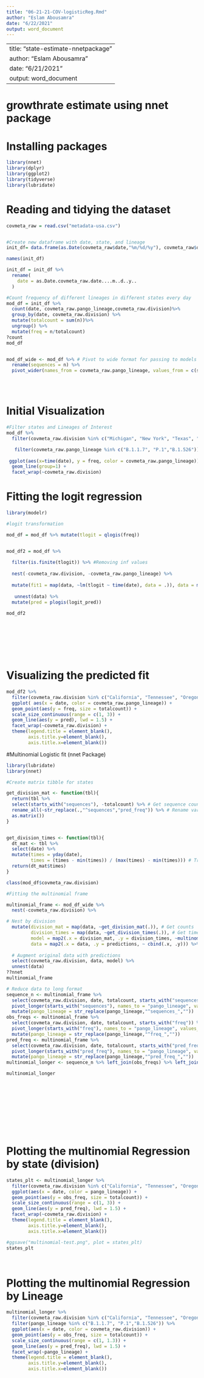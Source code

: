 ```yaml
---
title: "06-21-21-COV-logisticReg.Rmd"
author: "Eslam Abousamra"
date: "6/22/2021"
output: word_document
---
```

---
title: "state-estimate-nnetpackage"
author: "Eslam Abousamra"
date: "6/21/2021"
output: word_document
---


# growthrate estimate using nnet package

# Installing packages

```r
library(nnet)
library(dplyr)
library(ggplot2)
library(tidyverse)
library(lubridate)

```


# Reading and tidying the dataset

```r

covmeta_raw = read.csv("metadata-usa.csv")


#Create new dataframe with date, state, and lineage
init_df= data.frame(as.Date(covmeta_raw$date,"%m/%d/%y"), covmeta_raw$division, covmeta_raw$pango_lineage)

names(init_df)

init_df = init_df %>% 
  rename(
    date = as.Date.covmeta_raw.date....m..d..y..
  )

#Count frequency of different lineages in different states every day
mod_df = init_df %>%
  count(date, covmeta_raw.pango_lineage,covmeta_raw.division)%>%
  group_by(date, covmeta_raw.division) %>%
  mutate(totalcount = sum(n))%>% 
  ungroup() %>% 
  mutate(freq = n/totalcount)
?count
mod_df


mod_df_wide <- mod_df %>% # Pivot to wide format for passing to models
  rename(sequences = n) %>%
  pivot_wider(names_from = covmeta_raw.pango_lineage, values_from = c(sequences, freq), values_fill = 0) 





```


# Initial Visualization


```r
#Filter states and Lineages of Interest
mod_df %>%
  filter(covmeta_raw.division %in% c("Michigan", "New York", "Texas", "North Carolina", "Illinois", "Washington")) %>%

   filter(covmeta_raw.pango_lineage %in% c("B.1.1.7", "P.1","B.1.526")) %>%
  
 ggplot(aes(x=time(date), y = freq, color = covmeta_raw.pango_lineage)) + 
  geom_line(group=1) +
  facet_wrap(~covmeta_raw.division)
```


# Fitting the logit regression


```r
library(modelr)

#logit transformation

mod_df = mod_df %>% mutate(tlogit = qlogis(freq))


mod_df2 = mod_df %>% 
  
  filter(is.finite(tlogit)) %>% #Removing inf values
  
  nest(-covmeta_raw.division, -covmeta_raw.pango_lineage) %>% 
  
  mutate(fit1 = map(data, ~lm(tlogit ~ time(date), data = .)), data = map2(.x = data, .y = fit1, ~add_predictions(.x, .y, var = "logit_pred"))) %>%
  
   unnest(data) %>%
  mutate(pred = plogis(logit_pred))
      
mod_df2

  







```



# Visualizing the predicted fit 


```r
mod_df2 %>%
  filter(covmeta_raw.division %in% c("California", "Tennessee", "Oregon", "Michigan", "New York", "Texas", "North Carolina", "Illinois", "Washington")) %>%  filter(covmeta_raw.pango_lineage %in% c("B.1.1.7", "P.1","B.1.526")) %>%
  ggplot( aes(x = date, color = covmeta_raw.pango_lineage)) +
  geom_point(aes(y = freq, size = totalcount)) +
  scale_size_continuous(range = c(1, 3)) +
  geom_line(aes(y = pred), lwd = 1.5) +
  facet_wrap(~covmeta_raw.division) +
  theme(legend.title = element_blank(), 
        axis.title.y=element_blank(),
        axis.title.x=element_blank())
```


#Multinomial Logistic fit (nnet Package)

```r
library(lubridate)
library(nnet)

#Create matrix tibble for states 

get_division_mat <- function(tbl){
  return(tbl %>%
  select(starts_with("sequences"), -totalcount) %>% # Get sequence counts
  rename_all(~str_replace(.,"^sequences","pred_freq")) %>% # Rename variable for later
  as.matrix())
}


get_division_times <- function(tbl){
  dt_mat <- tbl %>%
  select(date) %>%
  mutate(times = yday(date),
         times = (times - min(times)) / (max(times) - min(times))) # Transform times for easy fitting
  return(dt_mat$times)
}

class(mod_df$covmeta_raw.division)

#Fitting the multinomial frame

multinomial_frame <- mod_df_wide %>%
  nest(-covmeta_raw.division) %>%

# Nest by division
  mutate(division_mat = map(data, ~get_division_mat(.)), # Get counts 
         division_times = map(data, ~get_division_times(.)), # Get times
         model = map2(.x = division_mat, .y = division_times, ~multinom(.x ~ .y, trace = FALSE, MaxNWts = 100000)),predictions = map(model, ~ predict(., type = "prob")),  # Get predictions
         data = map2(.x = data, .y = predictions, ~ cbind(.x, .y))) %>% 
  
  # Augment original data with predictions
  select(covmeta_raw.division, data, model) %>%
  unnest(data)
??nnet
multinomial_frame
```

```r
# Reduce data to long format
sequence_n <- multinomial_frame %>%
  select(covmeta_raw.division, date, totalcount, starts_with("sequences")) %>%
  pivot_longer(starts_with("sequences"), names_to = "pango_lineage", values_to = "sequence_n") %>%
  mutate(pango_lineage = str_replace(pango_lineage,"^sequences_",""))
obs_freqs <- multinomial_frame %>%
  select(covmeta_raw.division, date, totalcount, starts_with("freq")) %>%
  pivot_longer(starts_with("freq"), names_to = "pango_lineage", values_to = "obs_freq") %>%
  mutate(pango_lineage = str_replace(pango_lineage,"^freq_",""))
pred_freq <- multinomial_frame %>%
  select(covmeta_raw.division, date, totalcount, starts_with("pred_freq")) %>%
  pivot_longer(starts_with("pred_freq"), names_to = "pango_lineage", values_to = "pred_freq") %>%
  mutate(pango_lineage = str_replace(pango_lineage,"^pred_freq_",""))
multinomial_longer <- sequence_n %>% left_join(obs_freqs) %>% left_join(pred_freq)

multinomial_longer












```


# Plotting the multinomial Regression by state (division)

```r


states_plt <- multinomial_longer %>%
  filter(covmeta_raw.division %in% c("California", "Tennessee", "Oregon", "Michigan", "New York", "Texas", "North Carolina", "Illinois", "Washington")) %>% filter(pango_lineage %in% c("B.1.1.7", "P.1","B.1.526")) %>%
  ggplot(aes(x = date, color = pango_lineage)) +
  geom_point(aes(y = obs_freq, size = totalcount)) +
  scale_size_continuous(range = c(1, 3)) +
  geom_line(aes(y = pred_freq), lwd = 1.5) +
  facet_wrap(~covmeta_raw.division) +
  theme(legend.title = element_blank(), 
        axis.title.y=element_blank(),
        axis.title.x=element_blank())

#ggsave("multinomial-test.png", plot = states_plt)
states_plt




```


# Plotting the multinomial Regression by Lineage



```r
multinomial_longer %>%
  filter(covmeta_raw.division %in% c("California", "Tennessee", "Oregon", "Michigan", "New York", "Texas", "North Carolina", "Illinois", "Washington")) %>%
  filter(pango_lineage %in% c("B.1.1.7", "P.1","B.1.526")) %>%
  ggplot(aes(x = date, color = covmeta_raw.division)) +
  geom_point(aes(y = obs_freq, size = totalcount)) +
  scale_size_continuous(range = c(1, 1.3)) +
  geom_line(aes(y = pred_freq), lwd = 1.5) +
  facet_wrap(~pango_lineage) +
  theme(legend.title = element_blank(), 
        axis.title.y=element_blank(),
        axis.title.x=element_blank())
```

